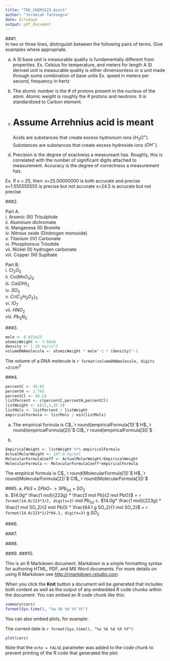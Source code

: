 ```yaml
---
title: "TRU_CHEM1523_Assn1"
author: "Jeremiah Tantongco"
date: $\today$
output: pdf_document
---
```


###1.  
In two or three lines, distinguish between the following pairs of terms. 
Give examples where appropriate.

a. 
A SI base unit is measurable quality is fundamentally different from properties.
Ex. Celsius for temperature, and meters for length
A SI derived unit is measurable quality is either dimensionless or a unit made through some combination of base units
Ex. speed in meters per second, frequency in hertz

b. 
The atomic number is the # of protons present in the nucleus of the atom.
Atomic weight is roughly the # protons and neutrons. It is standardized to Carbon element.

c. # Assume Arrehnius acid is meant
Acids are substances that create excess hydronium ions ($H _3 O^+$).
Substances are substances that create excess hydroxide ions ($OH^-$).

d.
Precision is the degree of exactness a measureant has.
Roughly, this is correlated with the number of significant digits attached to measurement.
Accuracy is the degree of correctness a measurement has.

Ex. 
If x = 25, then: 
x=25.00000000 is both accurate and precise
x=1.555555555 is precise but not accurate
x=24.5 is accurate but not precise 

###2.  

Part A.  
i. Arsenic (III) Trisulphide  
ii. Aluminum dichromate  
iii. Manganese (II) Bromite  
iv. Nitrous oxide (Dinitrogen monoxide)  
v. Titanium (IV) Carbonate  
vi. Phosphorous Triiodide  
vii. Nickel (II) hydrogen carbonate  
viii. Copper (III) Suplhate  

Part B.  
i. $Cl_2 O_5$  
ii. $Co(MnO_4)_2$  
iii. $Ca(OH)_2$  
iv. $SO_3$  
v. $Cr(C_2H_3O_2)_3$  
vi. $IO_7$  
vii. $HNO_2$  
viii. $Pb_3N_2$  

###3.
``` r
mole <- 6.022e23
atomicWeight <- 3.04e8
density <- 1.10 #g/cm^3
volumeDNAmolecule <- atomicWeight * mole^-1 * (density)^-1
```
The volume of a DNA molecule is `r format(volumeDNAmolecule, digits =3)`$cm^3$

###4.
```r
percentC <- 49.02
percentH <- 2.743
percentCl <- 48.24
listPercent <- c(percentC,percentH,percentCl)
listWeight <- c(12,1,35.5)
listMols <- listPercent / listWeight
empiricalFormula <- listMols / min(listMols)
```

a.
The empirical formula is C$_`r round(empiricalFormula[1])`$ H$_`r round(empiricalFormula[2])`$ Cl$_`r round(empiricalFormula[3])`$

b.
``` r
EmpiricalWeight <- listWeight %*% empiricalFormula
ActualMolarWeight <- 147.0 #g/mol
MolecularFormulaCoeff <- ActualMolarWeight/EmpiricalWeight
MolecularFormula <- MolecularFormulaCoeff*empiricalFormula
```

The empirical formula is C$_`r round(MolecularFormula[1])`$ H$_`r round(MolecularFormula[2])`$ Cl$_`r round(MolecularFormula[3])`$

###5.
a. $PbS + 2 PbO -> 3 Pb_{(s)} + SO_2$   
b. $14.0g* \frac{1 mol}{223g} * \frac{3 mol Pb}{2 mol PbO}$ = `r format(14.0/223*3/2, digits=3)` mol $Pb_{(s)}$
c.  $14.0g* \frac{1 mol}{223g} * \frac{1 mol SO_2}{2 mol PbO} * \frac{64.1 g SO_2}{1 mol SO_2}$ = `r format(14.0/223*1/2*64.1, digits=3)` g $SO_2$ 


###6. 

###7.

###8.

###9.
###10.


This is an R Markdown document. Markdown is a simple formatting syntax for authoring HTML, PDF, and MS Word documents. For more details on using R Markdown see <http://rmarkdown.rstudio.com>.

When you click the **Knit** button a document will be generated that includes both content as well as the output of any embedded R code chunks within the document. You can embed an R code chunk like this:

```r
summary(cars)
format(Sys.time(), "%a %b %d %X %Y")
```

You can also embed plots, for example:

The current date is `r format(Sys.time(), "%a %b %d %X %Y")`

```r
plot(cars)
```

Note that the `echo = FALSE` parameter was added to the code chunk to prevent printing of the R code that generated the plot.
